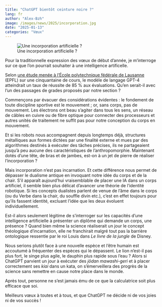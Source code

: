 ```yaml
---
title: "ChatGPT bientôt ceinture noire ?"
lang: fr
author: "Alex-Bzh"
image: /images/news/2025/incorporation.jpg
date: "2025-01-13"
categories: "Vœux"
---
```


![Une incorporation artificielle ?](/images/news/2025/incorporation.jpg)

Pour la traditionnelle expression des vœux de début d’année, je m’interroge sur ce que l’on pourrait souhaiter à une intelligence artificelle.

Selon [une étude menée à l’École polytechnique fédérale de Lausanne](https://actu.epfl.ch/news/chatgpt-pourrait-il-obtenir-un-diplome-d-ingenieur/){target="_blank"} (EPFL) sur une cinquantaine de cours, le modèle de langage GPT-4 atteindrait un taux de réussite de 85 % aux évaluations. Qu’en serait-il avec l’un des passages de grades proposés par notre section ?

Commençons par évacuer des considérations évidentes : le fondement de toute discipline sportive est le mouvement ; or, sans corps, pas de mouvement. Les électrons ont beau s’agiter dans tous les sens, un réseau de câbles en cuivre ou de fibre optique pour connecter des processeurs et autres unités de traitement ne suffit pas pour notre conception du corps en mouvement.

Et si les robots nous accompagnent depuis longtemps déjà, structures métalliques aux formes dictées par une finalité externe et mues par des algorithmes destinés à exécuter des tâches précises, ils ne partageaient jusqu’à peu aucune des caractéristiques de l’anthropomorphie. Maintenant dotés d’une tête, de bras et de jambes, est-on à un jet de pierre de réaliser l’incorporation ?

Mais incorporation n’est pas incarnation. Et cette différence nous permet de dépasser le dualisme antique en invoquant notre idée du corps et de la chair. S’il apparaît aujourd’hui vraisemblable de placer une IA dans un corps artificiel, il semble bien plus délicat d’avancer une théorie de l’identité robotique. Si les concepts dualistes parlent de venue de l’âme dans le corps (ou du Verbe dans la chair, du souffle divin etc.), c’est en effet toujours pour qu’ils fassent identité, excluant l’idée que les deux évoluent individuellement.

Est-il alors seulement légitime de s’interroger sur les capacités d’une intelligence artificielle à présenter un diplôme qui demande un corps, une présence ? Quand bien même la science réaliserait un jour le concept théologique d’incarnation, elle ne franchirait malgré tout pas la barrière ontologique ressentie par le roi Louis dans *Le livre de la jungle* de Disney.

Nous serions plutôt face à une nouvelle espèce et l’être humain est accoutumé à fréquenter des espèces qui le dépassent. Le lion n’est-il pas plus fort, le singe plus agile, le dauphin plus rapide sous l’eau ? Alors si ChatGPT parvient un jour à exécuter des *jōdan mawashi-geri* et à placer correctement ses *kiai* dans un kata, on s’émerveillera des progrès de la science sans remettre en cause notre place dans le monde.

Après tout, personne ne s’est jamais ému de ce que la calculatrice soit plus efficace que soi.

Meilleurs vœux à toutes et à tous, et que ChatGPT ne décide ni de vos joies ni de vos succès !
